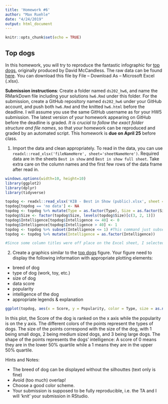 ---
title: 'Homework #6'
author: "Max Ruehle"
date: "4/24/2019"
output: html_document
---

```{r setup, include=FALSE}
knitr::opts_chunk$set(echo = TRUE)
```

## Top dogs

In this homework, you will try to reproduce the fantastic infographic for [top dogs](https://informationisbeautiful.net/visualizations/best-in-show-whats-the-top-data-dog/), originally produced by David McCandless. The raw data can be found [here](https://docs.google.com/spreadsheets/d/1l_HfF5EaN-QgnLc2UYdCc7L2CVrk0p3VdGB1godOyhk/edit#gid=10). You can download this file by File -- Download As -- Microsoft Excel (.xlsx).

**Submission instructions**: Create a folder named `ds202_hw6`, and name the RMarkDown file including your solutions `hw6.Rmd` under this folder. For the submission, create a GitHub repository named `ds202_hw6` under your GitHub account, and push both `hw6.Rmd` and the knitted `hw6.html` before the deadline. I will assume you use the same GitHub username as for your HW5 submission. The latest version of your homework appearing on GitHub before the deadline is graded. *It is crucial to follow the exact folder structure and file names*, so that your homework can be reproduced and graded by an automated script. This homework is **due on April 25** before class.

1. Import the data and clean appropriately. To read in the data, you can use `readxl::read_xlsx('fileNameHere', sheet='sheetNameHere')`. Required data are in the sheets `Best in show` and `Best in show full sheet`. Take extra care on the column names and the first few rows of the data frame after read in.

```{r}
windows.options(width=10, height=10)
library(ggplot2)
library(dplyr)
library(tidyverse)

topdog <- readxl::read_xlsx('KIB - Best in Show (public).xlsx', sheet = 'Best in show full sheet', skip = 3) %>% select(Breed = `Dog breed`, Type = `American Kennel Club group`, Size = '..32', Score = `intelligence + longevity + ailments + 50% (purchase price + food costs + grooming score). highest possible score: 4.5`, Popularity = `pure breeds, American Kennel Club 2011`, Intelligence = `1 = easiest to train / learn new commands`)
topdog[topdog == 'no data'] <- NA
topdog <- topdog %>% mutate(Type = as.factor(Type), Size = as.factor(Size), Intelligence = as.numeric(Intelligence))
topdog$Size <- factor(topdog$Size, levels(topdog$Size)[c(3, 2, 1)])
topdog$Intelligence[topdog$Intelligence <= 40] <- 0
topdog$Intelligence[topdog$Intelligence > 40] <- 1
topdog <- topdog %>% subset(Intelligence <= 1) #This command just subsets all of the intelligence rows with a numeric variable, getting rid of the NA values which makes the plot cleaner
topdog <- topdog %>% mutate(Intelligence = as.factor(Intelligence))

#Since some column titles were off place on the Excel sheet, I selected the correct titles and renamed them for simplicity.
```


2. Create a graphics similar to the  [top dogs](https://informationisbeautiful.net/visualizations/best-in-show-whats-the-top-data-dog/) figure. Your figure need to display the following information with appropriate plotting elements:

- breed of dog
- type of dog (work, toy, etc.)
- size of dog
- data score 
- popularity
- intelligence of the dog
- appropriate legends & explanation

```{r}
ggplot(topdog, aes(x = Score, y = Popularity, color = Type, size = as.numeric(Size), shape = Intelligence, label = Breed)) + geom_point() + geom_text(check_overlap = TRUE, size = 3, hjust = 1.05) + guides(size=guide_legend(title="Size"), shape=guide_legend(title="Intelligence")) + ggtitle('TopDog Plot')
```

In this plot, the Score of the dog is ranked on the x axis while the popularity is on the y axis. The different colors of the points represent the types of dogs. The size of the points correspond with the size of the dog, with 1 being small dogs, 2 being medium sized dogs, and 3 being large dogs. The shape of the points represents the dogs' intelligence: A score of 0 means they are in the lower 50% quartile while a 1 means they are in the upper 50% quartile. 

Hints and Notes:

- The breed of dog can be displayed without the silhouttes (text only is fine)
- Avoid (too much) overlap!
- Choose a good color scheme.
- Your submission is supposed to be fully reproducible, i.e. the TA and I will 'knit' your submission in RStudio. 